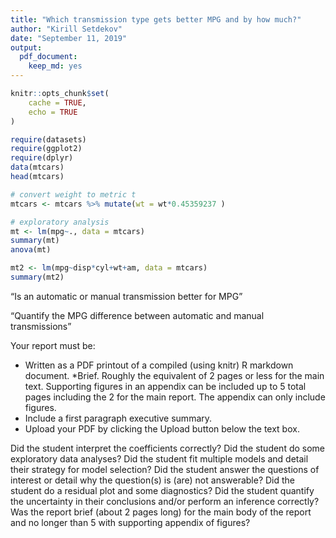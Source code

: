 ```yaml
---
title: "Which transmission type gets better MPG and by how much?"
author: "Kirill Setdekov"
date: "September 11, 2019"
output: 
  pdf_document:
    keep_md: yes
---
```


```r
knitr::opts_chunk$set(
	cache = TRUE,
	echo = TRUE
)
```

```r
require(datasets)
require(ggplot2)
require(dplyr)
data(mtcars)
head(mtcars)
```


```r
# convert weight to metric t
mtcars <- mtcars %>% mutate(wt = wt*0.45359237 )

# exploratory analysis
mt <- lm(mpg~., data = mtcars)
summary(mt)
anova(mt)

mt2 <- lm(mpg~disp*cyl+wt+am, data = mtcars)
summary(mt2)
```

“Is an automatic or manual transmission better for MPG”


"Quantify the MPG difference between automatic and manual transmissions"


Your report must be:

* Written as a PDF printout of a compiled (using knitr) R markdown document.
*Brief. Roughly the equivalent of 2 pages or less for the main text. Supporting figures in an appendix can be included up to 5 total pages including the 2 for the main report. The appendix can only include figures.
* Include a first paragraph executive summary.
* Upload your PDF by clicking the Upload button below the text box.

Did the student interpret the coefficients correctly?
Did the student do some exploratory data analyses?
Did the student fit multiple models and detail their strategy for model selection?
Did the student answer the questions of interest or detail why the question(s) is (are) not answerable?
Did the student do a residual plot and some diagnostics?
Did the student quantify the uncertainty in their conclusions and/or perform an inference correctly?
Was the report brief (about 2 pages long) for the main body of the report and no longer than 5 with supporting appendix of figures?